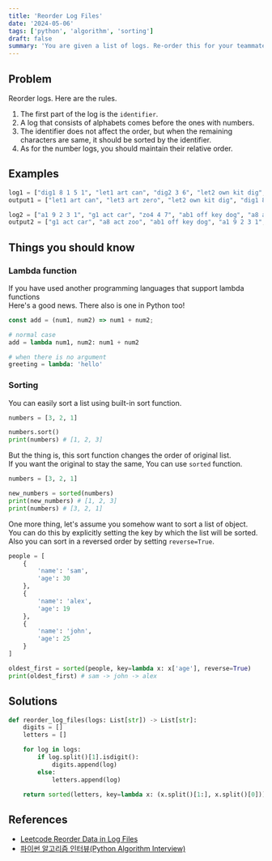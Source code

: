 ```yaml
---
title: 'Reorder Log Files' 
date: '2024-05-06'
tags: ['python', 'algorithm', 'sorting']
draft: false
summary: 'You are given a list of logs. Re-order this for your teammates to analyze!'
---
```


## Problem
Reorder logs. Here are the rules.
1. The first part of the log is the `identifier`.
2. A log that consists of alphabets comes before the ones with numbers.
3. The identifier does not affect the order, but when the remaining characters are same, it should be sorted by the identifier.
4. As for the number logs, you should maintain their relative order.

## Examples
```python:example.py
log1 = ["dig1 8 1 5 1", "let1 art can", "dig2 3 6", "let2 own kit dig", "let3 art zero"]
output1 = ["let1 art can", "let3 art zero", "let2 own kit dig", "dig1 8 1 5 1", "dig2 3 6"]

log2 = ["a1 9 2 3 1", "g1 act car", "zo4 4 7", "ab1 off key dog", "a8 act zoo"]
output2 = ["g1 act car", "a8 act zoo", "ab1 off key dog", "a1 9 2 3 1", "zo4 4 7"]
```

## Things you should know
### Lambda function
If you have used another programming languages that support lambda functions  
Here's a good news. There also is one in Python too!  

```js:arrow-function.js
const add = (num1, num2) => num1 + num2;
```

```python:lambda.py
# normal case
add = lambda num1, num2: num1 + num2

# when there is no argument
greeting = lambda: 'hello'
```

### Sorting
You can easily sort a list using built-in sort function.
```python:sorting.py
numbers = [3, 2, 1]

numbers.sort() 
print(numbers) # [1, 2, 3]
```
But the thing is, this sort function changes the order of original list.  
If you want the original to stay the same, You can use `sorted` function.

```python:sorting.py
numbers = [3, 2, 1]

new_numbers = sorted(numbers) 
print(new_numbers) # [1, 2, 3]
print(numbers) # [3, 2, 1]
```

One more thing, let's assume you somehow want to sort a list of object.  
You can do this by explicitly setting the key by which the list will be sorted.  
Also you can sort in a reversed order by setting `reverse=True`.

```python:sorting.py
people = [
    {
        'name': 'sam',
        'age': 30
    },
    {
        'name': 'alex',
        'age': 19
    },
    {
        'name': 'john',
        'age': 25
    }
]

oldest_first = sorted(people, key=lambda x: x['age'], reverse=True)
print(oldest_first) # sam -> john -> alex
```


## Solutions

```python:main.py
def reorder_log_files(logs: List[str]) -> List[str]:
    digits = []
    letters = []

    for log in logs:
        if log.split()[1].isdigit():
            digits.append(log)
        else:
            letters.append(log)

    return sorted(letters, key=lambda x: (x.split()[1:], x.split()[0])) + digits
```

## References
- [Leetcode Reorder Data in Log Files](https://leetcode.com/problems/reorder-data-in-log-files)
- [파이썬 알고리즘 인터뷰(Python Algorithm Interview)](https://www.aladin.co.kr/shop/wproduct.aspx?ItemId=245495826)  